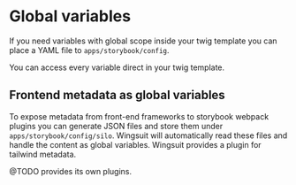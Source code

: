 # Global variables

If you need variables with global scope inside your twig template you can place a YAML file to `apps/storybook/config`.

You can access every variable direct in your twig template.


## Frontend metadata as global variables
To expose metadata from front-end frameworks to storybook webpack plugins you can generate JSON files and store them under `apps/storybook/config/silo`. Wingsuit will automatically read these files and handle the content as global variables.
Wingsuit provides a plugin for tailwind metadata.

@TODO provides its own plugins.
